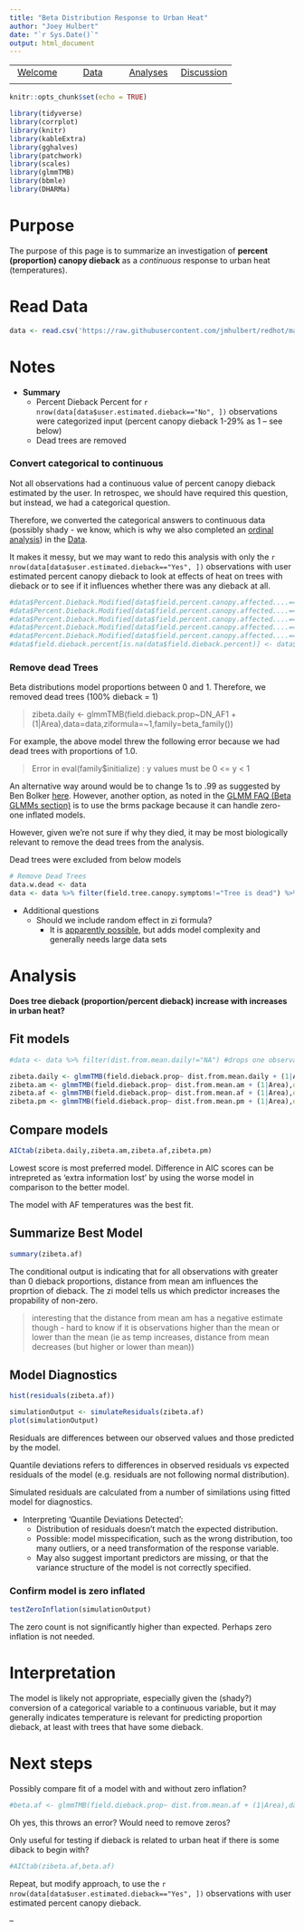 ```yaml
---
title: "Beta Distribution Response to Urban Heat"
author: "Joey Hulbert"
date: "`r Sys.Date()`"
output: html_document
---
```



|            |            |            |            |
|:----------:|:----------:|:----------:|:----------:|
|[Welcome](https://jmhulbert.github.io/redhot)|[Data](https://jmhulbert.github.io/redhot/data)|[Analyses](https://jmhulbert.github.io/redhot/analyses)|[Discussion](https://jmhulbert.github.io/redcedar/discussion)|
|             |           |            |            |


```r
knitr::opts_chunk$set(echo = TRUE)
```

```r
library(tidyverse)
library(corrplot)
library(knitr)
library(kableExtra)
library(gghalves)
library(patchwork)
library(scales)
library(glmmTMB)
library(bbmle)
library(DHARMa)
```


# Purpose

The purpose of this page is to summarize an investigation of **percent (proportion) canopy dieback** as a *continuous* response to urban heat (temperatures).

# Read Data

```r
data <- read.csv('https://raw.githubusercontent.com/jmhulbert/redhot/main/data/urban-data-modified.csv')
```

# Notes


* **Summary**
    + Percent Dieback Percent for `r nrow(data[data$user.estimated.dieback=="No", ])` observations were categorized input (percent canopy dieback 1-29% as 1 -- see below)
    + Dead trees are removed

### Convert categorical to continuous 

Not all observations had a continuous value of percent canopy dieback estimated by the user. In retrospec, we should have required this question, but instead, we had a categorical question. 

Therefore, we converted the categorical answers to continuous data (possibly shady - we know, which is why we also completed an [ordinal analysis](https://jmhulbert.github.io/redhot/analyses/heat/ordinal/)) in the [Data](https://jmhulbert.github.io/redhot/data). 

It makes it messy, but we may want to redo this analysis with only the `r nrow(data[data$user.estimated.dieback=="Yes", ])` observations with user estimated percent canopy dieback to look at effects of heat on trees with dieback or to see if it influences whether there was any dieback at all. 

```r
#data$Percent.Dieback.Modified[data$field.percent.canopy.affected....=="Healthy, no dieback(0%)"] <- 0
#data$Percent.Dieback.Modified[data$field.percent.canopy.affected....=="1-29% of the canopy is unhealthy"] <- 1
#data$Percent.Dieback.Modified[data$field.percent.canopy.affected....=="30-59% of the canopy is unhealthy"] <- 30
#data$Percent.Dieback.Modified[data$field.percent.canopy.affected....=="60-99% of the canopy is unhealthy"] <- 60
#data$Percent.Dieback.Modified[data$field.percent.canopy.affected....=="tree is dead"] <- 100
#data$field.dieback.percent[is.na(data$field.dieback.percent)] <- data$Percent.Dieback.Modified
```

### Remove dead Trees
  
Beta distributions model proportions between 0 and 1. Therefore, we removed dead trees (100% dieback = 1)
  
> zibeta.daily <- glmmTMB(field.dieback.prop~DN_AF1 + (1|Area),data=data,ziformula=~1,family=beta_family())

For example, the above model threw the following error because we had dead trees with proportions of 1.0. 

> Error in eval(family$initialize) : y values must be 0 <= y < 1

An alternative way around would be to change 1s to .99 as suggested by Ben Bolker [here](https://github.com/glmmTMB/glmmTMB/issues/507). However, another option, as noted in the [GLMM FAQ (Beta GLMMs section)](https://bbolker.github.io/mixedmodels-misc/glmmFAQ.html#beta-glmms) is to use the brms package because it can handle zero-one inflated models. 

However, given we're not sure if why they died, it may be most biologically relevant to remove the dead trees from the analysis. 

Dead trees were excluded from below models


```r
# Remove Dead Trees
data.w.dead <- data 
data <- data %>% filter(field.tree.canopy.symptoms!="Tree is dead") %>% filter(field.dieback.percent<100) %>% droplevels()
```

* Additional questions
  + Should we include random effect in zi formula?
    + It is [apparently possible](https://stats.stackexchange.com/questions/604045/glmmtmb-random-effects-on-zero-inflation-component), but adds model complexity and generally needs large data sets

# Analysis

**Does tree dieback (proportion/percent dieback) increase with increases in urban heat?**

## Fit models

```r
#data <- data %>% filter(dist.from.mean.daily!="NA") #drops one observation that was causing issue in model summary
```


```r
zibeta.daily <- glmmTMB(field.dieback.prop~ dist.from.mean.daily + (1|Area),data=data,ziformula=~dist.from.mean.daily,family=beta_family())
zibeta.am <- glmmTMB(field.dieback.prop~ dist.from.mean.am + (1|Area),data=data,ziformula=~dist.from.mean.am,family=beta_family())
zibeta.af <- glmmTMB(field.dieback.prop~ dist.from.mean.af + (1|Area),data=data,ziformula=~dist.from.mean.af,family=beta_family())
zibeta.pm <- glmmTMB(field.dieback.prop~ dist.from.mean.pm + (1|Area),data=data,ziformula=~dist.from.mean.pm,family=beta_family())
```

## Compare models

```r
AICtab(zibeta.daily,zibeta.am,zibeta.af,zibeta.pm)
```

Lowest score is most preferred model. Difference in AIC scores can be intrepreted as 'extra information lost' by using the worse model in comparison to the better model. 

The model with AF temperatures was the best fit. 

## Summarize Best Model

```r
summary(zibeta.af)
```

The conditional output is indicating that for all observations with greater than 0 dieback proportions, distance from mean am influences the proprtion of dieback. The zi model tells us which predictor increases the propability of non-zero.

> interesting that the distance from mean am has a negative estimate though - hard to know if it is observations higher than the mean or lower than the mean (ie as temp increases, distance from mean decreases (but higher or lower than mean))


## Model Diagnostics

```r
hist(residuals(zibeta.af))
```

```r
simulationOutput <- simulateResiduals(zibeta.af)
plot(simulationOutput)
```

Residuals are differences between our observed values and those predicted by the model. 

Quantile deviations refers to differences in observed residuals vs expected residuals of the model (e.g. residuals are not following normal distribution). 

Simulated residuals are calculated from a number of similations using fitted model for diagnostics.

* Interpreting 'Quantile Deviations Detected':
  + Distribution of residuals doesn't match the expected distribution.
  + Possible: model misspecification, such as the wrong distribution, too many outliers, or a need transformation of the response variable.
  + May also suggest important predictors are missing, or that the variance structure of the model is not correctly specified.

### Confirm model is zero inflated

```r
testZeroInflation(simulationOutput)
```

The zero count is not significantly higher than expected. Perhaps zero inflation is not needed. 


# Interpretation

The model is likely not appropriate, especially given the (shady?) conversion of a categorical variable to a continuous variable, but it may generally indicates temperature is relevant for predicting proportion dieback, at least with trees that have some dieback.  

# Next steps

Possibly compare fit of a model with and without zero inflation? 


```r
#beta.af <- glmmTMB(field.dieback.prop~ dist.from.mean.af + (1|Area),data=data,family=beta_family())
```

Oh yes, this throws an error? Would need to remove zeros? 

Only useful for testing if dieback is related to urban heat if there is some diback to begin with? 

```r
#AICtab(zibeta.af,beta.af)
```



Repeat, but modify approach, to use the `r nrow(data[data$user.estimated.dieback=="Yes", ])` observations with user estimated percent canopy dieback.



--







